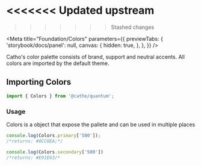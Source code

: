 
<<<<<<< Updated upstream
=======
>>>>>>> Stashed changes

<Meta 
  title="Foundation/Colors" 
  parameters={{
    previewTabs: { 
      'storybook/docs/panel': null, 
      canvas: {
        hidden: true,
      },
    },
  }}
/>

<StyledHeader title="Colors">
  Catho's color palette consists of brand, support and neutral accents.
  All colors are imported by the default theme.
</StyledHeader>

## Importing Colors

```js
import { Colors } from '@catho/quantum';
```

### Usage
Colors is a object that expose the pallete and can be used in multiple places

```js
console.log(Colors.primary['500']);	
/*returns: #0CC0EA;*/	

console.log(Colors.secondary['500'])	
/*returns: #E91E63/*
```

<Colors />